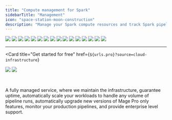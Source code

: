 ```yaml
---
title: "Compute management for Spark"
sidebarTitle: "Management"
icon: "space-station-moon-construction"
description: "Manage your Spark compute resources and track Spark pipeline execution metrics."
---
```



<ProOnly source="compute-management" />

<Steps>
  <Step title="Setup"><Frame><img src="https://github.com/mage-ai/assets/blob/main/pro/features/compute/management/setup.png?raw=true" /></Frame></Step>
  <Step title="Resources"><Frame><img src="https://github.com/mage-ai/assets/blob/main/pro/features/compute/management/resources.png?raw=true" /></Frame></Step>
  <Step title="Clusters"><Frame><img src="https://github.com/mage-ai/assets/blob/main/pro/features/compute/management/clusters.png?raw=true" /></Frame></Step>
  <Step title="Manage"><Frame><img src="https://github.com/mage-ai/assets/blob/main/pro/features/compute/management/clusters-detail.png?raw=true" /></Frame></Step>
  <Step title="Monitoring"><Frame><img src="https://github.com/mage-ai/assets/blob/main/pro/features/compute/management/monitoring-jobs-stages-detail.png?raw=true" /></Frame></Step>
  <Step title="Monitoring jobs"><Frame><img src="https://github.com/mage-ai/assets/blob/main/pro/features/compute/management/monitoring-jobs.png?raw=true" /></Frame></Step>
  <Step title="Monitor job stages"><Frame><img src="https://github.com/mage-ai/assets/blob/main/pro/features/compute/management/monitoring-stages.png?raw=true" /></Frame></Step>
  <Step title="Monitoring job stage tasks"><Frame><img src="https://github.com/mage-ai/assets/blob/main/pro/features/compute/management/monitoring-jobs-detail.png?raw=true" /></Frame></Step>
  <Step title="Monitor SQL execution"><Frame><img src="https://github.com/mage-ai/assets/blob/main/pro/features/compute/management/monitoring-sql.png?raw=true" /></Frame></Step>
  <Step title="System"><Frame><img src="https://github.com/mage-ai/assets/blob/main/pro/features/compute/management/monitoring-system.png?raw=true" /></Frame></Step>
  <Step title="Authenticate"><Frame><img src="https://github.com/mage-ai/assets/blob/main/pro/features/compute/management/ssh-tunnel.png?raw=true" /></Frame></Step>
  <Step title="Connect to remote cluster"><Frame><img src="https://github.com/mage-ai/assets/blob/main/pro/features/compute/management/pipeline-subheader.png?raw=true" /></Frame></Step>
  <Step title="Monitor block execution"><Frame><img src="https://github.com/mage-ai/assets/blob/main/pro/features/compute/management/block-tabs.png?raw=true" /></Frame></Step>
  <Step title="Block execution jobs"><Frame><img src="https://github.com/mage-ai/assets/blob/main/pro/features/compute/management/block-jobs.png?raw=true" /></Frame></Step>
  <Step title="Block execution stages and tasks"><Frame><img src="https://github.com/mage-ai/assets/blob/main/pro/features/compute/management/block-stages.png?raw=true" /></Frame></Step>
  <Step title="Block execution SQL"><Frame><img src="https://github.com/mage-ai/assets/blob/main/pro/features/compute/management/block-sql.png?raw=true" /></Frame></Step>
</Steps>

---

<Card
  title="Get started for free"
  href={`${urls.pro}?source=cloud-infrastructure`}
>
  <img
    src="https://github.com/mage-ai/assets/blob/main/pro/banner-light.png?raw=true"
    className="hidden dark:block"
    noZoom
  />
  <img
    src="https://github.com/mage-ai/assets/blob/main/pro/banner-dark.png?raw=true"
    className="block dark:hidden"
    noZoom
  />

  <br />

  A fully managed service, where we maintain the infrastructure, guarantee uptime,
  automatically scale your workloads to handle any volume of pipeline runs,
  automatically upgrade new versions of Mage Pro only features,
  monitor your production pipelines, and provide enterprise level support.
</Card>
